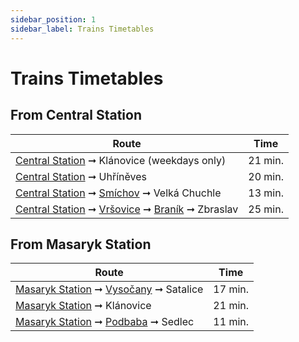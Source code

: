 ```yaml
---
sidebar_position: 1
sidebar_label: Trains Timetables
---
```


# Trains Timetables

## From Central Station

| Route | Time |
| --- | --- |
| [Central Station](https://www.seznam.cz/jizdnirady/pubt%3A15212548%3A9hDIBxXv5L-%3Epubt%3A15212567%3A9hkUwxXxIF?o=528&t=0) ➞ Klánovice (weekdays only) | 21 min. |
| [Central Station](https://www.seznam.cz/jizdnirady/pubt%3A15212548%3A9hDIBxXv5L-%3Epubt%3A15212583%3A9h16XxXg7j?o=528&t=0) ➞ Uhříněves | 20 min. |
| [Central Station](https://www.seznam.cz/jizdnirady/pubt%3A15212548%3A9hDIBxXv5L-%3Epubt%3A23846464%3A9gwWYxX1BL?o=528&t=0)  ➞ [Smíchov](https://www.seznam.cz/jizdnirady/pubt%3A15212579%3A9gzvCxXonb-%3Epubt%3A23846464%3A9gwWYxX1BL?o=528&t=0) ➞ Velká Chuchle | 13 min. |
| [Central Station](https://www.seznam.cz/jizdnirady/pubt%3A15212548%3A9hDIBxXv5L-%3Epubt%3A15212588%3A9gyUAxX6nX?o=528&t=0) ➞ [Vršovice](https://www.seznam.cz/jizdnirady/pubt%3A15212586%3A9hEGexXp.D-%3Epubt%3A15212588%3A9gyUAxX6nX?o=528&t=0) ➞ [Braník](https://www.seznam.cz/jizdnirady/pubt%3A15212551%3A9gzfvxXeaN-%3Epubt%3A15212588%3A9gyUAxX6nX?o=528&t=0) ➞ Zbraslav | 25 min. |

## From Masaryk Station

| Route | Time |
| --- | --- |
| [Masaryk Station](https://www.seznam.cz/jizdnirady/pubt%3A15212549%3A9hC5MxXxXb-%3Epubt%3A15212577%3A9hXbZxYHLV?o=528&t=0) ➞ [Vysočany](https://www.seznam.cz/jizdnirady/pubt%3A15698647%3A9hMJrxY2Pv-%3Epubt%3A15212577%3A9hXbZxYHLV?o=528&t=0) ➞ Satalice | 17 min. |
| [Masaryk Station](https://www.seznam.cz/jizdnirady/pubt%3A15212549%3A9hC5MxXxXb-%3Epubt%3A15212567%3A9hkUwxXxIF?o=528&t=0) ➞ Klánovice | 21 min. |
| [Masaryk Station](https://www.seznam.cz/jizdnirady/pubt%3A15212549%3A9hC5MxXxXb-%3Epubt%3A15212578%3A9gxXAxYJ-h?o=528&t=0) ➞ [Podbaba](https://www.seznam.cz/jizdnirady/pubt%3A15697242%3A9gx3LxY2VH-%3Epubt%3A15212578%3A9gxXAxYJ-h?o=528&t=0) ➞ Sedlec | 11 min. |
